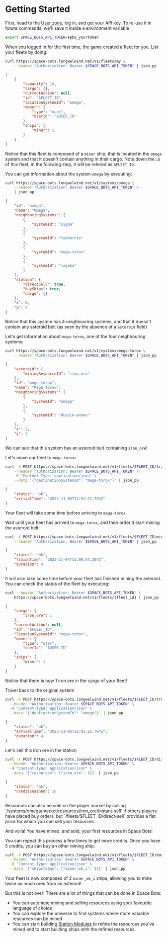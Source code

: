 
# Getting Started

First, head to the [User zone](/user), log in, and get your API key.
To re-use it in future commands, we'll save it inside a environment variable

```sh
export SPACE_BOTS_API_TOKEN=spbo_yourtoken
```

When you logged in for the first time, the game created a fleet for you. List your fleets by doing:

```sh
curl https://space-bots.longwelwind.net/v1/fleets/my \
    --header "Authorization: Bearer $SPACE_BOTS_API_TOKEN" | json_pp
```

```json
[
    {
        "capacity": 10,
        "cargo": {},
        "currentAction": null,
        "id": "$FLEET_ID",
        "locationSystemId": "omega",
        "owner": {
            "type": "user",
            "userId": "$USER_ID"
        },
        "ships": {
            "miner": 1
        }
    }
]
```

Notice that this fleet is composed of a `miner` ship, that is located in the `omega` system and that it doesn't contain anything in their cargo.
Note down the `id` of this fleet, in the folowing step, it will be refered as `$FLEET_ID`.

You can get information about the system `omega` by executing:

```sh
curl https://space-bots.longwelwind.net/v1/systems/omega \
    --header "Authorization: Bearer $SPACE_BOTS_API_TOKEN" \
    | json_pp
```

```json
{
    "id": "omega",
    "name": "Omega",
    "neighboringSystems": [
        {
            "systemId": "sigma"
        },
        {
            "systemId": "tashornia"
        },
        {
            "systemId": "mega-torox"
        },
        {
            "systemId": "legaka"
        }
    ],
    "station": {
        "directSell": true,
        "buyShips": true,
        "cargo": {}
    },
    "x": 0,
    "y": 0
}
```

Notice that this system has 4 neighbouring systems, and that it doesn't contain any asteroid belt (as seen by the absence of a `asteroid` field)

Let's get information about `mega-torox`, one of the four neighbouring systems:

```sh
curl https://space-bots.longwelwind.net/v1/systems/mega-torox \
    --header "Authorization: Bearer $SPACE_BOTS_API_TOKEN" | json_pp
```

```json
{
    "asteroid": {
        "miningResourceId": "iron_ore"
    },
    "id": "mega-torox",
    "name": "Mega Torox",
    "neighboringSystems": [
        {
            "systemId": "omega"
        },
        {
            "systemId": "duovin-anaon"
        }
    ],
    "x": 2,
    "y": 2
}
```

We can see that this system has an asteroid belt containing `iron_ore`!

Let's move our fleet to `mega-torox`:

```sh
curl -X POST https://space-bots.longwelwind.net/v1/fleets/$FLEET_ID/travel \
    --header "Authorization: Bearer $SPACE_BOTS_API_TOKEN" \
    -H "Content-Type: application/json" \
    --data '{"destinationSystemId": "mega-torox"}' | json_pp
```

```json
{
    "status": "ok",
    "arrivalTime": "2023-11-05T12:01:22.794Z"
}
```

Your fleet will take some time before arriving to `mega-torox`.

Wait until your fleet has arrived to `mega-torox`, and then order it start mining the asteroid belt:

```sh
curl -X POST https://space-bots.longwelwind.net/v1/fleets/$FLEET_ID/mine \
    --header "Authorization: Bearer $SPACE_BOTS_API_TOKEN" | json_pp
```

```json
{
    "status": "ok",
    "finishTime": "2023-11-04T13:00:44.207Z",
    "duration": 4
}
```

It will also take some time before your fleet has finished mining the asteroid.
You can check the status of the fleet by executing:

```sh
curl --header "Authorization: Bearer $SPACE_BOTS_API_TOKEN" \
    https://space-bots.longwelwind.net/v1/fleets/{fleet_id} | json_pp
```

```json
{
    "cargo": {
        "iron_ore": 1
    },
    "currentAction": null,
    "id": "$FLEET_ID",
    "locationSystemId": "mega-torox",
    "owner": {
        "type": "user",
        "userId": "$USER_ID"
    },
    "ships": {
        "miner": 1
    }
}
```

Notice that there is now 1 iron ore in the cargo of your fleet!

Travel back to the original system

```sh
curl -X POST https://space-bots.longwelwind.net/v1/fleets/$FLEET_ID/travel \
  --header "Authorization: Bearer $SPACE_BOTS_API_TOKEN" \
  -H "Content-Type: application/json" \
  --data '{"destinationSystemId": "omega"}' | json_pp
```

```json
{
    "status": "ok",
    "arrivalTime": "2023-11-05T12:01:22.794Z",
    "duration": 4
}
```

Let's sell this iron ore in the station

```sh
curl -X POST https://space-bots.longwelwind.net/v1/fleets/$FLEET_ID/direct-sell \
  --header "Authorization: Bearer $SPACE_BOTS_API_TOKEN" \
  -H "Content-Type: application/json" \
  --data '{"resources": {"iron_ore": 1}}' | json_pp
```

```json
{
    "status": "ok",
    "creditsGained": 10
}
```

<Callout type="info">
    Resources can also be sold on the player market by calling
    `/systems/omega/market/resources/iron_ore/instant-sell` if others players
    have placed buy orders, but `/fleets/$FLEET_ID/direct-sell` provides a flat
    price for which you can sell your resources.
</Callout>

And voila! You have mined, and sold, your first resources in Space Bots!

You can repeat this process a few times to get more credits. Once you have 5 credits, you can
buy an other mining ship:

```sh
curl -X POST https://space-bots.longwelwind.net/v1/fleets/$FLEET_ID/buy-ships \
  --header "Authorization: Bearer $SPACE_BOTS_API_TOKEN" \
  -H "Content-Type: application/json" \
  --data '{"shipsToBuy": {"miner_mk_i": 1}}' | json_pp
```

Your fleet is now composed of 2 `miner_mk_i` ships, allowing you to mine twice as much ores from an asteroid!

But this is not over! There are a lot of things that can be done in Space Bots:

-   You can automate mining and selling resources using your favourite language of choice
-   You can explore the universe to find systems where more valuable resources can be mined
-   You can start building [Station Modules](/docs/station-modules) to refine the resources you've mined and to
    start building ships with the refined resources.
